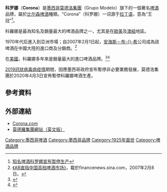 {{about|墨西哥莫德洛集团旗下的一个著名啤酒品牌|其他名为“科罗娜”的事物|}}
{{noteTA
|T=zh-tw:可樂娜;zh-hk:科羅娜;zh-cn:科罗娜;
|1=zh-tw:可樂娜;zh-hk:科羅娜;zh-cn:科罗娜;
}}
{{Infobox beverage
| name         = 科罗娜<br>Corona
| image        = Corona-6Pack.JPG
| caption      = 六瓶装科罗娜Extra
| type = [[啤酒|啤酒]]
| manufacturer = [[莫德洛集團|莫德洛集團]], [[百威英博|百威英博]]
| origin       = {{MEX}}
| introduced   = 
| abv          = 4.5%<ref>{{cite web|url=https://www.lcbo.com/lcbo/product/corona-extra/550764 |publisher=Liquor Control Board of Ontario |accessdate=2018-07-30|title=Corona Extra}}</ref>
| style        = [[拉格淡啤酒|淡拉格]]
| og           = 
| fg           = 
| ibu          = 
| website      = {{URL|corona.com}}
}}
'''科罗娜'''（'''Corona'''）是[[墨西哥|墨西哥]][[莫德洛集團|莫德洛集團]]（Grupo Modelo）旗下的一個著名[[啤酒|啤酒]]品牌，屬於[[比尔森啤酒|比尔森啤酒]]種類。“Corona”（科罗娜）一词源于[[拉丁语|拉丁语]]，意為“王冠”<ref name="xin">[http://finance.eastmoney.com/a/202004051444203052.html 知名啤酒科罗娜宣布暂停生产]</ref>。

科羅娜是最為知名及銷量最大的啤酒品牌之一，尤其是在[[歐洲|歐]][[北美|美]]及[[澳洲|澳]][[紐西蘭|紐]]地區。

1970年代后進入到亞洲市場；自2007年2月1日起，[[安海斯-布希|安海斯－布-{}-希]]公司成為該啤酒在中國大陸的進口商及分銷商。<ref>[http://gb.financenews.sina.com/ycwb/000-000-107-105/402/2007-02-08/2351158236.shtml 《AB直指中国高档啤酒市场》]{{dead link|date=2018年4月 |bot=InternetArchiveBot |fix-attempted=yes }}，載於financenews.sina.com，2007年2月8日。</ref>

在[[美國|美國]]，科羅娜多年來是銷量最大的進口啤酒品牌。<ref>{{cite news |first= |last= |authorlink= |title= Heineken to take over Mexican beer brands in U.S. |url= http://www.usatoday.com/money/companies/2004-06-21-heineken-mexico_x.htm|work= |publisher= [[USA_Today|USA Today]] |date= 2004-06-21 |accessdate=2008-07-17 |quote= ''Modelo's Corona brand has been the top-selling import beer in the [[United_States|United States]] for years and is the seventh-best selling brand there overall.'' }}</ref><ref>{{cite news|first= David|last= Luhnow|authorlink=|author=|author2=Kesmodel, David |title= Pressure Is on Mexican Brewers|url= http://online.wsj.com/article/SB121625581010860405.html?mod=googlenews_wsj|work=|publisher= The Wall Street Journal |location=|id=|page= B2|date= 2008-07-17|accessdate=2008-07-17|language=|quote=|archiveurl=|archivedate=}}</ref>

[[2019冠狀病毒病疫情|2019冠狀病毒病疫情]]期間，因應墨西哥政府宣布暫停非必要業務發展，莫德洛集團於2020年4月3日宣佈暫停科羅娜啤酒生產。

== 參考資料 ==
<div class="references-small">
<references/>
</div>

== 外部連結 ==
* [http://www.corona.com/ Corona.com]
* [https://web.archive.org/web/20080205005317/http://www.gmodelo.com.mx/default_internet_en.html 莫德羅集團網站（英文版）]

{{DEFAULTSORT:Corona}}
[[Category:墨西哥啤酒|Category:墨西哥啤酒]]
[[Category:墨西哥品牌|Category:墨西哥品牌]]
[[Category:1925年面世|Category:1925年面世]]
[[Category:啤酒品牌|Category:啤酒品牌]]